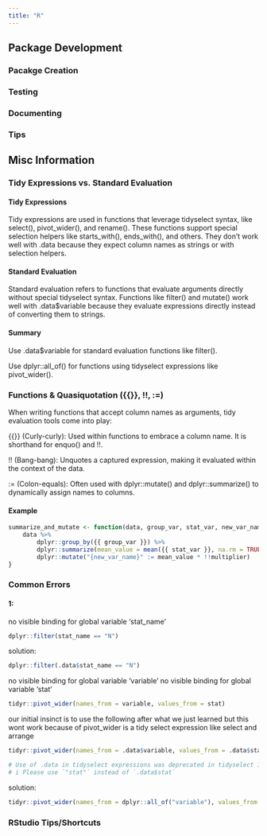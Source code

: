 ```yaml
---
title: "R"
---
```


::: panel-tabset
## Package Development

### Pacakge Creation

### Testing

### Documenting

### Tips



## Misc Information

### Tidy Expressions vs. Standard Evaluation

#### Tidy Expressions

Tidy expressions are used in functions that leverage tidyselect syntax, like select(), pivot_wider(), and rename(). These functions support special selection helpers like starts_with(), ends_with(), and others. They don't work well with .data because they expect column names as strings or with selection helpers.

#### Standard Evaluation

Standard evaluation refers to functions that evaluate arguments directly without special tidyselect syntax. Functions like filter() and mutate() work well with .data\$variable because they evaluate expressions directly instead of converting them to strings.

#### Summary

Use .data\$variable for standard evaluation functions like filter().

Use dplyr::all_of() for functions using tidyselect expressions like pivot_wider().

### Functions & Quasiquotation ({{}}, !!, :=)

When writing functions that accept column names as arguments, tidy evaluation tools come into play:

{{}} (Curly-curly): Used within functions to embrace a column name. It is shorthand for enquo() and !!.

!! (Bang-bang): Unquotes a captured expression, making it evaluated within the context of the data.

:= (Colon-equals): Often used with dplyr::mutate() and dplyr::summarize() to dynamically assign names to columns.

#### Example

```r
summarize_and_mutate <- function(data, group_var, stat_var, new_var_name, multiplier = 1) {
    data %>%
        dplyr::group_by({{ group_var }}) %>%
        dplyr::summarize(mean_value = mean({{ stat_var }}, na.rm = TRUE)) %>%
        dplyr::mutate("{new_var_name}" := mean_value * !!multiplier)
}
```

### Common Errors

#### 1:

no visible binding for global variable ‘stat_name’

```r
dplyr::filter(stat_name == "N")
```

solution:

```r
dplyr::filter(.data$stat_name == "N")
```

no visible binding for global variable ‘variable’ no visible binding for global variable ‘stat’

```r
tidyr::pivot_wider(names_from = variable, values_from = stat)
```

our initial insinct is to use the following after what we just learned but this wont work because of pivot_wider is a tidy select expression like select and arrange

```r
tidyr::pivot_wider(names_from = .data$variable, values_from = .data$stat)

# Use of .data in tidyselect expressions was deprecated in tidyselect 1.2.0.
# i Please use `"stat"` instead of `.data$stat`
```

solution:

```r
tidyr::pivot_wider(names_from = dplyr::all_of("variable"), values_from = dplyr::all_of("stat"))
```

### RStudio Tips/Shortcuts
:::